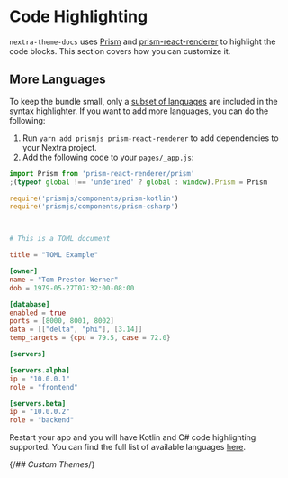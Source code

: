 # Code Highlighting

`nextra-theme-docs` uses [Prism](https://prismjs.com) and [prism-react-renderer](https://github.com/FormidableLabs/prism-react-renderer)
to highlight the code blocks. This section covers how you can customize it.

## More Languages

To keep the bundle small, only a [subset of languages](https://github.com/FormidableLabs/prism-react-renderer/blob/master/src/vendor/prism/includeLangs.js)
are included in the syntax highlighter. If you want to add more languages, you can do the following:

1. Run `yarn add prismjs prism-react-renderer` to add dependencies to your Nextra project.
2. Add the following code to your `pages/_app.js`:

```jsx
import Prism from 'prism-react-renderer/prism'
;(typeof global !== 'undefined' ? global : window).Prism = Prism

require('prismjs/components/prism-kotlin')
require('prismjs/components/prism-csharp')
```

```toml


# This is a TOML document

title = "TOML Example"

[owner]
name = "Tom Preston-Werner"
dob = 1979-05-27T07:32:00-08:00

[database]
enabled = true
ports = [8000, 8001, 8002]
data = [["delta", "phi"], [3.14]]
temp_targets = {cpu = 79.5, case = 72.0}

[servers]

[servers.alpha]
ip = "10.0.0.1"
role = "frontend"

[servers.beta]
ip = "10.0.0.2"
role = "backend"

```

Restart your app and you will have Kotlin and C# code highlighting supported.
You can find the full list of available languages [here](https://github.com/PrismJS/prism/tree/master/components).

{/_## Custom Themes_/}
